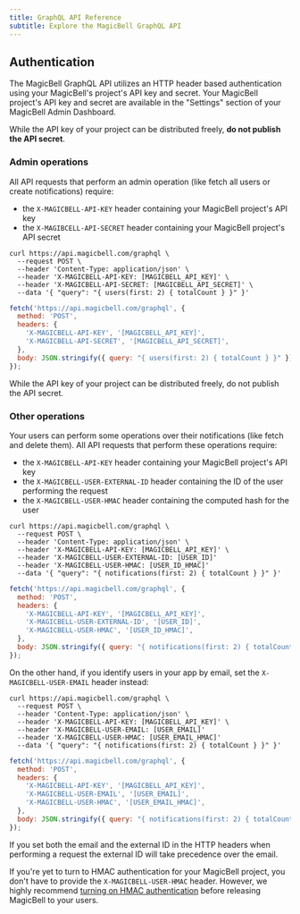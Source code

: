 ```yaml
---
title: GraphQL API Reference
subtitle: Explore the MagicBell GraphQL API
---
```


## Authentication

The MagicBell GraphQL API utilizes an HTTP header based authentication using
your MagicBell's project's API key and secret. Your MagicBell project's API key
and secret are available in the "Settings" section of your MagicBell Admin
Dashboard.

While the API key of your project can be distributed freely, **do not publish
the API secret**.

### Admin operations

All API requests that perform an admin operation (like fetch all users or create
notifications) require:

- the `X-MAGICBELL-API-KEY` header containing your MagicBell project's API key
- the `X-MAGIBCELL-API-SECRET` header containing your MagicBell project's API secret

<Tabs>

```curl title=cURL hideHeader noTopBorderRadius
curl https://api.magicbell.com/graphql \
  --request POST \
  --header 'Content-Type: application/json' \
  --header 'X-MAGICBELL-API-KEY: [MAGICBELL_API_KEY]' \
  --header 'X-MAGICBELL-API-SECRET: [MAGICBELL_API_SECRET]' \
  --data '{ "query": "{ users(first: 2) { totalCount } }" }'
```

```javascript title=JAVASCRIPT hideHeader noTopBorderRadius
fetch('https://api.magicbell.com/graphql', {
  method: 'POST',
  headers: {
    'X-MAGICBELL-API-KEY', '[MAGICBELL_API_KEY]',
    'X-MAGICBELL-API-SECRET', '[MAGICBELL_API_SECRET]',
  },
  body: JSON.stringify({ query: "{ users(first: 2) { totalCount } }" })
});
```

</Tabs>

While the API key of your project can be distributed freely, do not publish the
API secret.

### Other operations

Your users can perform some operations over their notifications (like
fetch and delete them). All API requests that perform these operations require:

- the `X-MAGICBELL-API-KEY` header containing your MagicBell project's API key
- the `X-MAGICBELL-USER-EXTERNAL-ID` header containing the ID of the user performing the request
- the `X-MAGICBELL-USER-HMAC` header containing the computed hash for the user

<Tabs>

```curl title=cURL hideHeader noTopBorderRadius
curl https://api.magicbell.com/graphql \
  --request POST \
  --header 'Content-Type: application/json' \
  --header 'X-MAGICBELL-API-KEY: [MAGICBELL_API_KEY]' \
  --header 'X-MAGICBELL-USER-EXTERNAL-ID: [USER_ID]'
  --header 'X-MAGICBELL-USER-HMAC: [USER_ID_HMAC]'
  --data '{ "query": "{ notifications(first: 2) { totalCount } }" }'
```

```javascript title=JAVASCRIPT hideHeader noTopBorderRadius
fetch('https://api.magicbell.com/graphql', {
  method: 'POST',
  headers: {
    'X-MAGICBELL-API-KEY', '[MAGICBELL_API_KEY]',
    'X-MAGICBELL-USER-EXTERNAL-ID', '[USER_ID]',
    'X-MAGICBELL-USER-HMAC', '[USER_ID_HMAC]',
  },
  body: JSON.stringify({ query: "{ notifications(first: 2) { totalCount } }" })
});
```

</Tabs>

On the other hand, if you identify users in your app by email, set the
`X-MAGICBELL-USER-EMAIL` header instead:

<Tabs>

```curl title=cURL hideHeader noTopBorderRadius
curl https://api.magicbell.com/graphql \
  --request POST \
  --header 'Content-Type: application/json' \
  --header 'X-MAGICBELL-API-KEY: [MAGICBELL_API_KEY]' \
  --header 'X-MAGICBELL-USER-EMAIL: [USER_EMAIL]'
  --header 'X-MAGICBELL-USER-HMAC: [USER_EMAIL_HMAC]'
  --data '{ "query": "{ notifications(first: 2) { totalCount } }" }'
```

```javascript title=JAVASCRIPT hideHeader noTopBorderRadius
fetch('https://api.magicbell.com/graphql', {
  method: 'POST',
  headers: {
    'X-MAGICBELL-API-KEY', '[MAGICBELL_API_KEY]',
    'X-MAGICBELL-USER-EMAIL', '[USER_EMAIL]',
    'X-MAGICBELL-USER-HMAC', '[USER_EMAIL_HMAC]',
  },
  body: JSON.stringify({ query: "{ notifications(first: 2) { totalCount } }" })
});
```

</Tabs>

If you set both the email and the external ID in the HTTP headers when
performing a request the external ID will take precedence over the email.

If you're yet to turn to HMAC authentication for your MagicBell project, you
don't have to provide the `X-MAGICBELL-USER-HMAC` header. However, we highly
recommend [turning on HMAC authentication](/docs/turn-on-hmac-authentication)
before releasing MagicBell to your users.
